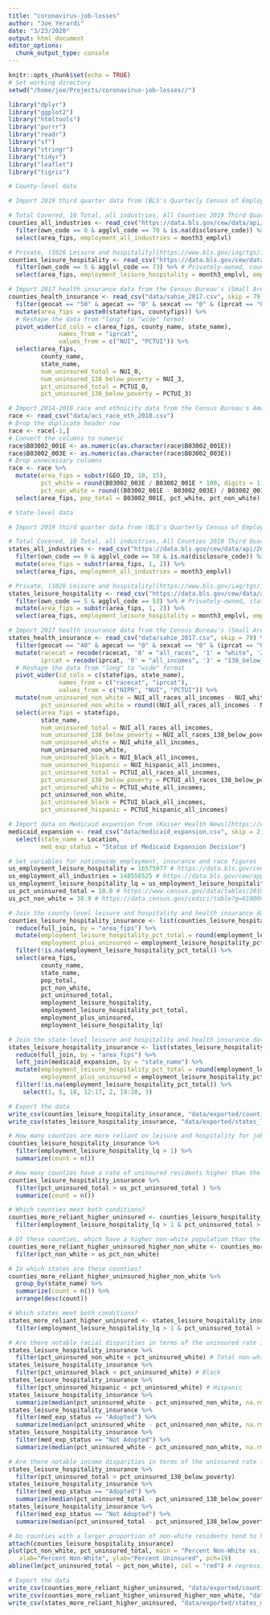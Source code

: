 ```yaml
---
title: "coronavirus-job-losses"
author: "Joe Yerardi"
date: "3/23/2020"
output: html_document
editor_options: 
  chunk_output_type: console
---
```


```r
knitr::opts_chunk$set(echo = TRUE)
# Set working directory
setwd("/home/joe/Projects/coronavirus-job-losses//")
```

```r
library("dplyr")
library("ggplot2")
library("htmltools")
library("purrr")
library("readr")
library("sf")
library("stringr")
library("tidyr")
library("leaflet")
library("tigris")
```

```r
# County-level data

# Import 2019 third quarter data from (BLS's Quarterly Census of Employment and Wages (QCEW))[https://data.bls.gov/cew/apps/data_views/data_views.htm#tab=Tables]

# Total Covered, 10 Total, all industries, All Counties 2019 Third Quarter, All establishment sizes
counties_all_industries <- read_csv("https://data.bls.gov/cew/data/api/2019/3/industry/10.csv") %>% 
  filter(own_code == 0 & agglvl_code == 70 & is.na(disclosure_code)) %>% # All ownership types, county-level, un-suppressed
  select(area_fips, employment_all_industries = month3_emplvl)

# Private, (1026 Leisure and hospitality)[https://www.bls.gov/iag/tgs/iag70.htm], All Counties, 2019 Third Quarter, All establishment sizes
counties_leisure_hospitality <- read_csv("https://data.bls.gov/cew/data/api/2019/3/industry/1026.csv") %>% 
  filter(own_code == 5 & agglvl_code == 73) %>% # Privately-owned, county-level
  select(area_fips, employment_leisure_hospitality = month3_emplvl, employment_leisure_hospitality_lq = lq_month3_emplvl)

# Import 2017 health insurance data from the Census Bureau's (Small Area Health Insurance Estimates)[https://www.census.gov/programs-surveys/sahie/data/datasets.html]
counties_health_insurance <- read_csv("data/sahie_2017.csv", skip = 79) %>% 
  filter(geocat == "50" & agecat == "0" & sexcat == "0" & (iprcat == "0" | iprcat == "3")) %>% 
  mutate(area_fips = paste0(statefips, countyfips)) %>% 
  # Reshape the data from "long" to "wide" format
  pivot_wider(id_cols = c(area_fips, county_name, state_name),
              names_from = "iprcat",
              values_from = c("NUI", "PCTUI")) %>% 
  select(area_fips,
         county_name,
         state_name,
         num_uninsured_total = NUI_0,
         num_uninsured_138_below_poverty = NUI_3,
         pct_uninsured_total = PCTUI_0,
         pct_uninsured_138_below_poverty = PCTUI_3)

# Import 2014-2018 race and ethnicity data from the Census Bureau's American Community Survey
race <- read_csv("data/acs_race_eth_2018.csv")
# Drop the duplicate header row
race <- race[-1,]
# Convert the columns to numeric
race$B03002_001E <- as.numeric(as.character(race$B03002_001E))
race$B03002_003E <- as.numeric(as.character(race$B03002_003E))
# Drop unnecessary columns
race <- race %>% 
  mutate(area_fips = substr(GEO_ID, 10, 15),
         pct_white = round(B03002_003E / B03002_001E * 100, digits = 1),
         pct_non_white = round((B03002_001E - B03002_003E) / B03002_001E * 100, digits = 1)) %>% 
  select(area_fips, pop_total = B03002_001E, pct_white, pct_non_white)

# State-level data

# Import 2019 third quarter data from (BLS's Quarterly Census of Employment and Wages (QCEW))[https://data.bls.gov/cew/apps/data_views/data_views.htm#tab=Tables]

# Total Covered, 10 Total, all industries, All Counties 2019 Third Quarter, All establishment sizes
states_all_industries <- read_csv("https://data.bls.gov/cew/data/api/2019/3/industry/10.csv") %>% 
  filter(own_code == 0 & agglvl_code == 50 & is.na(disclosure_code)) %>% # All ownership types, state-level, un-suppressed
  mutate(area_fips = substr(area_fips, 1, 2)) %>% 
  select(area_fips, employment_all_industries = month3_emplvl)

# Private, (1026 Leisure and hospitality)[https://www.bls.gov/iag/tgs/iag70.htm], All Counties, 2019 Third Quarter, All establishment sizes
states_leisure_hospitality <- read_csv("https://data.bls.gov/cew/data/api/2019/3/industry/1026.csv") %>% 
  filter(own_code == 5 & agglvl_code == 53) %>% # Privately-owned, state-level
  mutate(area_fips = substr(area_fips, 1, 2)) %>% 
  select(area_fips, employment_leisure_hospitality = month3_emplvl, employment_leisure_hospitality_lq = lq_month3_emplvl)

# Import 2017 health insurance data from the Census Bureau's (Small Area Health Insurance Estimates)[https://www.census.gov/programs-surveys/sahie/data/datasets.html]
states_health_insurance <- read_csv("data/sahie_2017.csv", skip = 79) %>% 
  filter(geocat == "40" & agecat == "0" & sexcat == "0" & (iprcat == "0" | iprcat == "3")) %>% 
  mutate(racecat = recode(racecat, '0' = "all_races", '1' = "white", '2' = "black", '3' = "hispanic"),
         iprcat = recode(iprcat, '0' = "all_incomes", '3' = "138_below_poverty")) %>% 
  # Reshape the data from "long" to "wide" format
  pivot_wider(id_cols = c(statefips, state_name),
              names_from = c("racecat", "iprcat"),
              values_from = c("NIPR", "NUI", "PCTUI")) %>% 
  mutate(num_uninsured_non_white = NUI_all_races_all_incomes - NUI_white_all_incomes,
         pct_uninsured_non_white = round((NUI_all_races_all_incomes - NUI_white_all_incomes) / (NIPR_all_races_all_incomes - NIPR_white_all_incomes) * 100, digits = 1)) %>% 
  select(area_fips = statefips,
         state_name,
         num_uninsured_total = NUI_all_races_all_incomes,
         num_uninsured_138_below_poverty = NUI_all_races_138_below_poverty,
         num_uninsured_white = NUI_white_all_incomes,
         num_uninsured_non_white,
         num_uninsured_black = NUI_black_all_incomes,
         num_uninsured_hispanic = NUI_hispanic_all_incomes,
         pct_uninsured_total = PCTUI_all_races_all_incomes,
         pct_uninsured_138_below_poverty = PCTUI_all_races_138_below_poverty,
         pct_uninsured_white = PCTUI_white_all_incomes,
         pct_uninsured_non_white,
         pct_uninsured_black = PCTUI_black_all_incomes,
         pct_uninsured_hispanic = PCTUI_hispanic_all_incomes)

# Import data on Medicaid expansion from (Kaiser Health News)[https://www.kff.org/health-reform/state-indicator/state-activity-around-expanding-medicaid-under-the-affordable-care-act/?currentTimeframe=0&sortModel=%7B%22colId%22:%22Location%22,%22sort%22:%22asc%22%7D]
medicaid_expansion <- read_csv("data/medicaid_expansion.csv", skip = 2, n_max = 52) %>% 
  select(state_name = Location,
         med_exp_status = "Status of Medicaid Expansion Decision")
```

```r
# Set variables for nationwide employment, insurance and race figures
us_employment_leisure_hospitality = 16575977 # https://data.bls.gov/cew/apps/table_maker/v4/table_maker.htm#type=1&year=2019&qtr=3&own=5&ind=1026&supp=1
us_employment_all_industries = 148556525 # https://data.bls.gov/cew/apps/table_maker/v4/table_maker.htm#type=1&year=2019&qtr=3&own=0&ind=10&supp=1
us_employment_leisure_hospitality_lq = us_employment_leisure_hospitality / us_employment_all_industries
us_pct_uninsured_total = 10.0 # https://www.census.gov/data/tables/2019/demo/health-insurance/p60-267.html
us_pct_non_white = 38.9 # https://data.census.gov/cedsci/table?g=0100000US&tid=ACSDP5Y2018.DP05&y=2018&d=ACS%205-Year%20Estimates%20Data%20Profiles&vintage=2018&t=Race%20and%20Ethnicity&hidePreview=false&layer=VT_2018_040_00_PY_D1&cid=DP05_0001E

# Join the county-level leisure and hospitality and health insurance data frames
counties_leisure_hospitality_insurance <- list(counties_leisure_hospitality, counties_all_industries, counties_health_insurance, race) %>% 
  reduce(full_join, by = "area_fips") %>% 
  mutate(employment_leisure_hospitality_pct_total = round(employment_leisure_hospitality / employment_all_industries * 100, digits = 1),
         employment_plus_uninsured = employment_leisure_hospitality_pct_total + pct_uninsured_total) %>% 
  filter(!is.na(employment_leisure_hospitality_pct_total)) %>% 
  select(area_fips,
         county_name,
         state_name,
         pop_total,
         pct_non_white,
         pct_uninsured_total,
         employment_leisure_hospitality,
         employment_leisure_hospitality_pct_total,
         employment_plus_uninsured,
         employment_leisure_hospitality_lq)

# Join the state-level leisure and hospitality and health insurance data frames
states_leisure_hospitality_insurance <- list(states_leisure_hospitality, states_all_industries, states_health_insurance) %>% 
  reduce(full_join, by = "area_fips") %>% 
  left_join(medicaid_expansion, by = "state_name") %>% 
  mutate(employment_leisure_hospitality_pct_total = round(employment_leisure_hospitality / employment_all_industries * 100, digits = 1),
         employment_plus_uninsured = employment_leisure_hospitality_pct_total + pct_uninsured_total) %>% 
  filter(!is.na(employment_leisure_hospitality_pct_total)) %>% 
    select(1, 5, 18, 12:17, 2, 19:20, 3)

# Export the data
write_csv(counties_leisure_hospitality_insurance, "data/exported/counties_leisure_hospitality_insurance.csv")
write_csv(states_leisure_hospitality_insurance, "data/exported/states_leisure_hospitality_insurance.csv")
```

```r
# How many counties are more reliant on leisure and hospitality for jobs than the nation as a whole?
counties_leisure_hospitality_insurance %>% 
  filter(employment_leisure_hospitality_lq > 1) %>% 
  summarize(count = n())

# How many counties have a rate of uninsured residents higher than the nation as a whole?
counties_leisure_hospitality_insurance %>% 
  filter(pct_uninsured_total > us_pct_uninsured_total ) %>% 
  summarize(count = n())

# Which counties meet both conditions?
counties_more_reliant_higher_uninsured <- counties_leisure_hospitality_insurance %>% 
  filter(employment_leisure_hospitality_lq > 1 & pct_uninsured_total > us_pct_uninsured_total)

# Of these counties, which have a higher non-white population than the nation as a whole?
counties_more_reliant_higher_uninsured_higher_non_white <- counties_more_reliant_higher_uninsured %>% 
  filter(pct_non_white > us_pct_non_white)

# In which states are these counties?
counties_more_reliant_higher_uninsured_higher_non_white %>% 
  group_by(state_name) %>% 
  summarize(count = n()) %>% 
  arrange(desc(count))

# Which states meet both conditions?
states_more_reliant_higher_uninsured <- states_leisure_hospitality_insurance %>% 
  filter(employment_leisure_hospitality_lq > 1 & pct_uninsured_total > us_pct_uninsured_total)

# Are there notable racial disparities in terms of the uninsured rate in these states?
states_leisure_hospitality_insurance %>% 
  filter(pct_uninsured_non_white < pct_uninsured_white) # Total non-white
states_leisure_hospitality_insurance %>% 
  filter(pct_uninsured_black < pct_uninsured_white) # Black
states_leisure_hospitality_insurance %>% 
  filter(pct_uninsured_hispanic < pct_uninsured_white) # Hispanic
states_leisure_hospitality_insurance %>% 
  summarize(median(pct_uninsured_white - pct_uninsured_non_white, na.rm = T)) # Median disparity between white and non-white uninsured rate
states_leisure_hospitality_insurance %>% 
  filter(med_exp_status == "Adopted") %>% 
  summarize(median(pct_uninsured_white - pct_uninsured_non_white, na.rm = T)) # Median disparity between white and non-white uninsured rate in expansion states
states_leisure_hospitality_insurance %>% 
  filter(med_exp_status == "Not Adopted") %>% 
  summarize(median(pct_uninsured_white - pct_uninsured_non_white, na.rm = T)) # Median disparity between white and non-white uninsured rate in non-expansion states

# Are there notable income disparities in terms of the uninsured rate in these states?
states_leisure_hospitality_insurance %>% 
  filter(pct_uninsured_total > pct_uninsured_138_below_poverty)
states_leisure_hospitality_insurance %>% 
  filter(med_exp_status == "Adopted") %>% 
  summarize(median(pct_uninsured_total - pct_uninsured_138_below_poverty, na.rm = T)) # Median disparity between total and 138 percent and below poverty uninsured rate in expansion states
states_leisure_hospitality_insurance %>% 
  filter(med_exp_status == "Not Adopted") %>% 
  summarize(median(pct_uninsured_total - pct_uninsured_138_below_poverty, na.rm = T)) # Median disparity between total and 138 percent and below poverty uninsured rate in non-expansion states

# Do counties with a larger proportion of non-white residents tend to have higher uninsured rates?
attach(counties_leisure_hospitality_insurance)
plot(pct_non_white, pct_uninsured_total, main = "Percent Non-White vs. Percent Uninsured",
   xlab="Percent Non-White", ylab="Percent Uninsured", pch=19)
abline(lm(pct_uninsured_total ~ pct_non_white), col = "red") # regression line (y~x)

# Export the data
write_csv(counties_more_reliant_higher_uninsured, "data/exported/counties_more_reliant_higher_uninsured.csv")
write_csv(counties_more_reliant_higher_uninsured_higher_non_white, "data/exported/counties_more_reliant_higher_uninsured_higher_non_white.csv")
write_csv(states_more_reliant_higher_uninsured, "data/exported/states_more_reliant_higher_uninsured.csv")
```